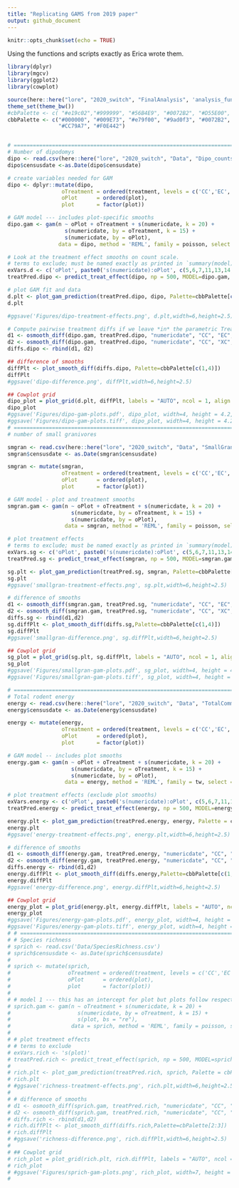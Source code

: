 ```yaml
---
title: "Replicating GAMS from 2019 paper"
output: github_document
---
```


```r
knitr::opts_chunk$set(echo = TRUE)
```

Using the functions and scripts exactly as Erica wrote them.

```r
library(dplyr)
library(mgcv)
library(ggplot2)
library(cowplot)

source(here::here("lore", "2020_switch", "FinalAnalysis", 'analysis_functions.R'))
theme_set(theme_bw())
#cbPalette <- c( "#e19c02","#999999", "#56B4E9", "#0072B2", "#D55E00", "#F0E442", "#009E73", "#CC79A7")
cbbPalette <- c("#000000", "#009E73", "#e79f00", "#9ad0f3", "#0072B2", "#D55E00", 
                "#CC79A7", "#F0E442")


# ==========================================================================================
# Number of dipodomys
dipo <- read.csv(here::here("lore", "2020_switch", "Data", "Dipo_counts.csv"))
dipo$censusdate <-as.Date(dipo$censusdate)

# create variables needed for GAM
dipo <- dplyr::mutate(dipo,
                 oTreatment = ordered(treatment, levels = c('CC','EC','XC')),
                 oPlot      = ordered(plot),
                 plot       = factor(plot))

# GAM model --- includes plot-specific smooths
dipo.gam <- gam(n ~ oPlot + oTreatment + s(numericdate, k = 20) +
                  s(numericdate, by = oTreatment, k = 15) +
                  s(numericdate, by = oPlot),
                data = dipo, method = 'REML', family = poisson, select = TRUE, control = gam.control(nthreads = 4))

# Look at the treatment effect smooths on count scale. 
# terms to exclude; must be named exactly as printed in `summary(model)` output
exVars.d <- c('oPlot', paste0('s(numericdate):oPlot', c(5,6,7,11,13,14,17,18,24)))
treatPred.dipo <- predict_treat_effect(dipo, np = 500, MODEL=dipo.gam, exVars.d)

# plot GAM fit and data
d.plt <- plot_gam_prediction(treatPred.dipo, dipo, Palette=cbbPalette[c(6,1,4)], ylab='Count')
d.plt

#ggsave('Figures/dipo-treatment-effects.png', d.plt,width=6,height=2.5)

# Compute pairwise treatment diffs if we leave *in* the parametric Treatment terms
d1 <- osmooth_diff(dipo.gam, treatPred.dipo, "numericdate", "CC", "EC", var = "oTreatment", removePara = FALSE)
d2 <- osmooth_diff(dipo.gam, treatPred.dipo, "numericdate", "CC", "XC", var = "oTreatment", removePara = FALSE)
diffs.dipo <- rbind(d1, d2)

## difference of smooths
diffPlt <- plot_smooth_diff(diffs.dipo, Palette=cbbPalette[c(1,4)])
diffPlt
#ggsave('dipo-difference.png', diffPlt,width=6,height=2.5)

## Cowplot grid
dipo_plot = plot_grid(d.plt, diffPlt, labels = "AUTO", ncol = 1, align = 'v')
dipo_plot
#ggsave('Figures/dipo-gam-plots.pdf', dipo_plot, width=4, height = 4.2, dpi=300)
#ggsave('Figures/dipo-gam-plots.tiff', dipo_plot, width=4, height = 4.2, dpi=300)
# =========================================================================================
# number of small granivores

smgran <- read.csv(here::here("lore", "2020_switch", "Data", "SmallGranivores.csv"))
smgran$censusdate <- as.Date(smgran$censusdate)

smgran <- mutate(smgran,
                 oTreatment = ordered(treatment, levels = c('CC','EC','XC')),
                 oPlot      = ordered(plot),
                 plot       = factor(plot))

# GAM model - plot and treatment smooths
smgran.gam <- gam(n ~ oPlot + oTreatment + s(numericdate, k = 20) +
                    s(numericdate, by = oTreatment, k = 15) +
                    s(numericdate, by = oPlot),
                  data = smgran, method = 'REML', family = poisson, select = TRUE, control = gam.control(nthreads = 4))

# plot treatment effects
# terms to exclude; must be named exactly as printed in `summary(model)` output
exVars.sg <- c('oPlot', paste0('s(numericdate):oPlot', c(5,6,7,11,13,14,17,18,24)))
treatPred.sg <- predict_treat_effect(smgran, np = 500, MODEL=smgran.gam, exVars.sg)

sg.plt <- plot_gam_prediction(treatPred.sg, smgran, Palette=cbbPalette[c(6,1,4)], ylab='Count')
sg.plt
#ggsave('smallgran-treatment-effects.png', sg.plt,width=6,height=2.5)

# difference of smooths
d1 <- osmooth_diff(smgran.gam, treatPred.sg, "numericdate", "CC", "EC", var = "oTreatment", removePara = FALSE)
d2 <- osmooth_diff(smgran.gam, treatPred.sg, "numericdate", "CC", "XC", var = "oTreatment", removePara = FALSE)
diffs.sg <- rbind(d1,d2)
sg.diffPlt <- plot_smooth_diff(diffs.sg,Palette=cbbPalette[c(1,4)])
sg.diffPlt
#ggsave('smallgran-difference.png', sg.diffPlt,width=6,height=2.5)

## Cowplot grid
sg_plot = plot_grid(sg.plt, sg.diffPlt, labels = "AUTO", ncol = 1, align = 'v')
sg_plot
#ggsave('Figures/smallgran-gam-plots.pdf', sg_plot, width=4, height = 4.2, dpi=300)
#ggsave('Figures/smallgran-gam-plots.tiff', sg_plot, width=4, height = 4.2, dpi=300)

# ========================================================================================
# Total rodent energy
energy <- read.csv(here::here("lore", "2020_switch", "Data", "TotalCommunityEnergy.csv"))
energy$censusdate <- as.Date(energy$censusdate)

energy <- mutate(energy,
                 oTreatment = ordered(treatment, levels = c('CC','EC','XC')),
                 oPlot      = ordered(plot),
                 plot       = factor(plot))

# GAM model -- includes plot smooths
energy.gam <- gam(n ~ oPlot + oTreatment + s(numericdate, k = 20) +
                    s(numericdate, by = oTreatment, k = 15) +
                    s(numericdate, by = oPlot),
                  data = energy, method = 'REML', family = tw, select = TRUE)

# plot treatment effects (exclude plot smooths)
exVars.energy <- c('oPlot', paste0('s(numericdate):oPlot', c(5,6,7,11,13,14,17,18,24)))
treatPred.energy <- predict_treat_effect(energy, np = 500, MODEL=energy.gam, exVars.energy)

energy.plt <- plot_gam_prediction(treatPred.energy, energy, Palette = cbbPalette[c(6,1,4)], ylab='Metabolic Flux \n(kJ)')
energy.plt
#ggsave('energy-treatment-effects.png', energy.plt,width=6,height=2.5)

# difference of smooths
d1 <- osmooth_diff(energy.gam, treatPred.energy, "numericdate", "CC", "EC", var = "oTreatment", removePara = FALSE)
d2 <- osmooth_diff(energy.gam, treatPred.energy, "numericdate", "CC", "XC", var = "oTreatment", removePara = FALSE)
diffs.energy <- rbind(d1,d2)
energy.diffPlt <- plot_smooth_diff(diffs.energy,Palette=cbbPalette[c(1,4)])
energy.diffPlt
#ggsave('energy-difference.png', energy.diffPlt,width=6,height=2.5)

## Cowplot grid
energy_plot = plot_grid(energy.plt, energy.diffPlt, labels = "AUTO", ncol = 1, align = 'v')
energy_plot
#ggsave('Figures/energy-gam-plots.pdf', energy_plot, width=4, height = 4.2, dpi=300)
#ggsave('Figures/energy-gam-plots.tiff', energy_plot, width=4, height = 4.2, dpi=300)
# # ==========================================================================================
# # Species richness
# sprich <- read.csv('Data/SpeciesRichness.csv')
# sprich$censusdate <- as.Date(sprich$censusdate)
# 
# sprich <- mutate(sprich,
#                  oTreatment = ordered(treatment, levels = c('CC','EC','XC')),
#                  oPlot      = ordered(plot),
#                  plot       = factor(plot))
# 
# # model 1 --- this has an intercept for plot but plots follow respective treatment smooth
# sprich.gam <- gam(n ~ oTreatment + s(numericdate, k = 20) +
#                     s(numericdate, by = oTreatment, k = 15) +
#                     s(plot, bs = "re"),
#                   data = sprich, method = 'REML', family = poisson, select = TRUE, control = gam.control(nthreads = 4))
# 
# # plot treatment effects
# # terms to exclude
# exVars.rich <- 's(plot)'
# treatPred.rich <- predict_treat_effect(sprich, np = 500, MODEL=sprich.gam, exVars.rich)
# 
# rich.plt <- plot_gam_prediction(treatPred.rich, sprich, Palette = cbPalette[1:3], ylab='# species')
# rich.plt
# #ggsave('richness-treatment-effects.png', rich.plt,width=6,height=2.5)
# 
# # difference of smooths
# d1 <- osmooth_diff(sprich.gam, treatPred.rich, "numericdate", "CC", "EC", var = "oTreatment", removePara = FALSE)
# d2 <- osmooth_diff(sprich.gam, treatPred.rich, "numericdate", "CC", "XC", var = "oTreatment", removePara = FALSE)
# diffs.rich <- rbind(d1,d2)
# rich.diffPlt <- plot_smooth_diff(diffs.rich,Palette=cbPalette[2:3])
# rich.diffPlt
# #ggsave('richness-difference.png', rich.diffPlt,width=6,height=2.5)
# 
# ## Cowplot grid
# rich_plot = plot_grid(rich.plt, rich.diffPlt, labels = "AUTO", ncol = 1, align = 'v')
# rich_plot
# #ggsave('Figures/sprich-gam-plots.png', rich_plot, width=7, height = 5)
# 

```